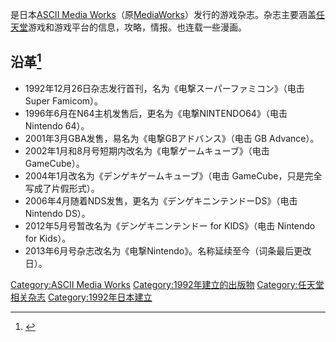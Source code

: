 {{NoteTA
| G1=Games
}}

{{Nihongo|《'''电击任天堂'''》|電撃Nintendo}}是日本[[ASCII_Media_Works|ASCII Media Works]]（原[[MediaWorks|MediaWorks]]）发行的游戏杂志。杂志主要涵盖[[任天堂|任天堂]]游戏和游戏平台的信息，攻略，情报。也连载一些漫画。

== 沿革<ref>{{Cite journal|title=Dengeki Nintendo|url=https://en.wikipedia.org/w/index.php?title=Dengeki_Nintendo&oldid=760719996|date=2017-01-18|journal=Wikipedia|language=en}}</ref> ==
*1992年12月26日杂志发行首刊，名为《电撃スーパーファミコン》（电击 Super Famicom）。
*1996年6月在N64主机发售后，更名为《电撃NINTENDO64》（电击 Nintendo 64）。
*2001年3月GBA发售，易名为《电撃GBアドバンス》（电击 GB Advance）。
*2002年1月和8月号短期内改名为《电撃ゲームキューブ》（电击 GameCube）。
*2004年1月改名为《デンゲキゲームキューブ》（电击 GameCube，只是完全写成了片假形式）。
*2006年4月随着NDS发售，更名为《デンゲキニンテンドーDS》（电击 Nintendo DS）。
*2012年5月号暂改名为《デンゲキニンテンドー for KIDS》（电击 Nintendo for Kids）。
*2013年6月号杂志改名为《电撃Nintendo》。名称延续至今（词条最后更改日）。
{{DEFAULTSORT:Dengeki Nintendo}}
[[Category:ASCII_Media_Works|Category:ASCII Media Works]]
[[Category:1992年建立的出版物|Category:1992年建立的出版物]]
[[Category:任天堂相关杂志|Category:任天堂相关杂志]]
[[Category:1992年日本建立|Category:1992年日本建立]]

{{videogame-stub}}